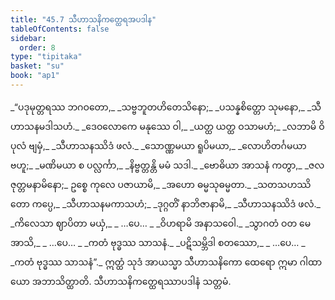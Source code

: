 ```yaml
---
title: "45.7 သီဟာသနိကတ္ထေရအပဒါန"
tableOfContents: false
sidebar:
  order: 8
type: "tipitaka"
basket: "su"
book: "ap1"
---
```



<DynamicBreadcrumb />

<Division number="42" book="ap1">

<Paragraph number="5828" type="verses" book="ap1">
_“ပဒုမုတ္တရဿ ဘဂဝတော,_  
_သဗ္ဗဘူတဟိတေသိနော;_  
_ပသန္နစိတ္တော သုမနော,_  
_သီဟာသနမဒါသဟံ._  

</Paragraph>

</Division>
<Division number="43" book="ap1">

<Paragraph number="5829" type="verses" book="ap1">
_ဒေဝလောကေ မနုဿေ ဝါ,_  
_ယတ္ထ ယတ္ထ ဝသာမဟံ;_  
_လဘာမိ ဝိပုလံ ဗျမှံ,_  
_သီဟာသနဿိဒံ ဖလံ._  

</Paragraph>

</Division>
<Division number="44" book="ap1">

<Paragraph number="5830" type="verses" book="ap1">
_သောဏ္ဏမယာ ရူပိမယာ,_  
_လောဟိတင်္ဂမယာ ဗဟူ;_  
_မဏိမယာ စ ပလ္လင်္ကာ,_  
_နိဗ္ဗတ္တန္တိ မမံ သဒါ._  

</Paragraph>

</Division>
<Division number="45" book="ap1">

<Paragraph number="5831" type="verses" book="ap1">
_ဗောဓိယာ အာသနံ ကတွာ,_  
_ဇလဇုတ္တမနာမိနော;_  
ဥစ္စေ ကုလေ ပဇာယာမိ,_  
_အဟော ဓမ္မသုဓမ္မတာ._  

</Paragraph>

</Division>
<Division number="46" book="ap1">

<Paragraph number="5832" type="verses" book="ap1">
_သတသဟဿိတော ကပ္ပေ,_  
_သီဟာသနမကာသဟံ;_  
_ဒုဂ္ဂတိံ နာဘိဇာနာမိ,_  
_သီဟာသနဿိဒံ ဖလံ._  

</Paragraph>

</Division>
<Division number="47" book="ap1">

<Paragraph number="5833" type="verses" book="ap1">
_ကိလေသာ ဈာပိတာ မယှံ,_  
_ …ပေ… _  
_ဝိဟရာမိ အနာသဝေါ._  

</Paragraph>

</Division>
<Division number="48" book="ap1">

<Paragraph number="5834" type="verses" book="ap1">
_သွာဂတံ ဝတ မေ အာသိ,_  
_ …ပေ… _  
_ကတံ ဗုဒ္ဓဿ သာသနံ._  

</Paragraph>

</Division>
<Division number="49" book="ap1">

<Paragraph number="5835" type="verses" book="ap1">
_ပဋိသမ္ဘိဒါ စတဿော,_  
_ …ပေ… _  
_ကတံ ဗုဒ္ဓဿ သာသနံ”._  

</Paragraph>

<Paragraph number="5836" book="ap1">
ဣတ္ထံ သုဒံ အာယသ္မာ သီဟာသနိကော ထေရော ဣမာ ဂါထာယော အဘာသိတ္ထာတိ.

</Paragraph>
</Division>

<Paragraph number="5837" type="center" book="ap1">
သီဟာသနိကတ္ထေရဿာပဒါနံ သတ္တမံ.
</Paragraph>